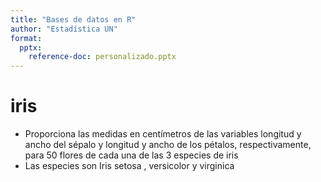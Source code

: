 ```yaml
---
title: "Bases de datos en R"
author: "Estadística UN"
format: 
  pptx:
    reference-doc: personalizado.pptx
---
```


# iris 

- Proporciona las medidas en centímetros de las variables longitud y ancho del sépalo y longitud y ancho de los pétalos, respectivamente, para 50 flores de cada una de las 3 especies de iris
- Las especies son Iris setosa , versicolor y virginica